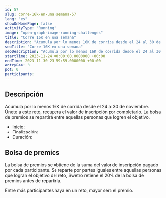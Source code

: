 ```yaml
---
id: 57
slug: corre-16k-en-una-semana-57
lang: "es"
showOnHomePage: false
activityType: "Running"
image: "open-graph-image-running-challenges"
title: "Corre 16K en una semana"
description: "Acumula por lo menos 16K de corrida desde el 24 al 30 de noviembre. Únete a este reto, recupera el valor de inscripción por completarlo. La bolsa de premios se repartirá entre aquellas personas que logren el objetivo."
seoTitle: "Corre 16K en una semana"
seoDescription: "Acumula por lo menos 16K de corrida desde el 24 al 30 de noviembre. Únete a este reto, recupera el valor de inscripción por completarlo. La bolsa de premios se repartirá entre aquellas personas que logren el objetivo."
startTime: 2023-11-24 00:00:00.0000000 +00:00
endTime: 2023-11-30 23:59:59.0000000 +00:00
entryFee: 3
pot: 0
participants:
---
```


## Descripción

Acumula por lo menos 16K de corrida desde el 24 al 30 de noviembre. Únete a este reto, recupera el valor de inscripción por completarlo. La bolsa de premios se repartirá entre aquellas personas que logren el objetivo.

- Inicio: <ChallengeDate date={frontmatter.startTime} lang={frontmatter.lang} dateFormat={ChallengeDateFormat.Long} client:load />
- Finalización: <ChallengeDate date={frontmatter.endTime} lang={frontmatter.lang} dateFormat={ChallengeDateFormat.Long} client:load />
- Duración: <ChallengeDuration startTime={frontmatter.startTime} endTime={frontmatter.endTime} lang={frontmatter.lang} client:load />

## Bolsa de premios

La bolsa de premios se obtiene de la suma del valor de inscripción pagado por cada participante. Se reparte por partes iguales entre aquellas personas que logran el objetivo del reto, Swetro retiene el 20% de la bolsa de premios antes de repartirla.

Entre más participantes haya en un reto, mayor será el premio.
